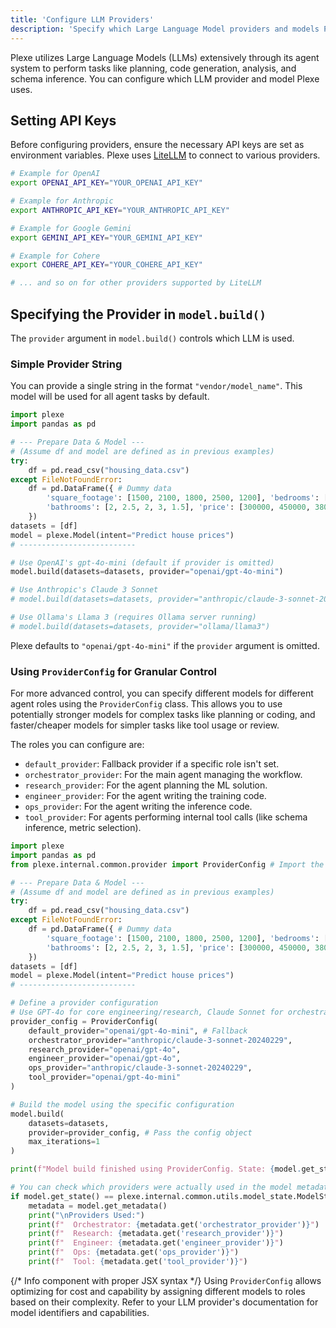 ```yaml
---
title: 'Configure LLM Providers'
description: 'Specify which Large Language Model providers and models Plexe should use for its agent system.'
---
```


Plexe utilizes Large Language Models (LLMs) extensively through its agent system to perform tasks like planning, code generation, analysis, and schema inference. You can configure which LLM provider and model Plexe uses.

## Setting API Keys

Before configuring providers, ensure the necessary API keys are set as environment variables. Plexe uses [LiteLLM](https://docs.litellm.ai/docs/providers) to connect to various providers.

```bash
# Example for OpenAI
export OPENAI_API_KEY="YOUR_OPENAI_API_KEY"

# Example for Anthropic
export ANTHROPIC_API_KEY="YOUR_ANTHROPIC_API_KEY"

# Example for Google Gemini
export GEMINI_API_KEY="YOUR_GEMINI_API_KEY"

# Example for Cohere
export COHERE_API_KEY="YOUR_COHERE_API_KEY"

# ... and so on for other providers supported by LiteLLM
```

## Specifying the Provider in `model.build()`

The `provider` argument in `model.build()` controls which LLM is used.

### Simple Provider String

You can provide a single string in the format `"vendor/model_name"`. This model will be used for all agent tasks by default.

```python
import plexe
import pandas as pd

# --- Prepare Data & Model ---
# (Assume df and model are defined as in previous examples)
try:
    df = pd.read_csv("housing_data.csv")
except FileNotFoundError:
    df = pd.DataFrame({ # Dummy data
        'square_footage': [1500, 2100, 1800, 2500, 1200], 'bedrooms': [3, 4, 3, 5, 2],
        'bathrooms': [2, 2.5, 2, 3, 1.5], 'price': [300000, 450000, 380000, 550000, 250000]
    })
datasets = [df]
model = plexe.Model(intent="Predict house prices")
# --------------------------

# Use OpenAI's gpt-4o-mini (default if provider is omitted)
model.build(datasets=datasets, provider="openai/gpt-4o-mini")

# Use Anthropic's Claude 3 Sonnet
# model.build(datasets=datasets, provider="anthropic/claude-3-sonnet-20240229")

# Use Ollama's Llama 3 (requires Ollama server running)
# model.build(datasets=datasets, provider="ollama/llama3")
```

Plexe defaults to `"openai/gpt-4o-mini"` if the `provider` argument is omitted.

### Using `ProviderConfig` for Granular Control

For more advanced control, you can specify different models for different agent roles using the `ProviderConfig` class. This allows you to use potentially stronger models for complex tasks like planning or coding, and faster/cheaper models for simpler tasks like tool usage or review.

The roles you can configure are:

  * `default_provider`: Fallback provider if a specific role isn't set.
  * `orchestrator_provider`: For the main agent managing the workflow.
  * `research_provider`: For the agent planning the ML solution.
  * `engineer_provider`: For the agent writing the training code.
  * `ops_provider`: For the agent writing the inference code.
  * `tool_provider`: For agents performing internal tool calls (like schema inference, metric selection).

```python
import plexe
import pandas as pd
from plexe.internal.common.provider import ProviderConfig # Import the config class

# --- Prepare Data & Model ---
# (Assume df and model are defined as in previous examples)
try:
    df = pd.read_csv("housing_data.csv")
except FileNotFoundError:
    df = pd.DataFrame({ # Dummy data
        'square_footage': [1500, 2100, 1800, 2500, 1200], 'bedrooms': [3, 4, 3, 5, 2],
        'bathrooms': [2, 2.5, 2, 3, 1.5], 'price': [300000, 450000, 380000, 550000, 250000]
    })
datasets = [df]
model = plexe.Model(intent="Predict house prices")
# --------------------------

# Define a provider configuration
# Use GPT-4o for core engineering/research, Claude Sonnet for orchestration/ops, GPT-4o-mini for tools
provider_config = ProviderConfig(
    default_provider="openai/gpt-4o-mini", # Fallback
    orchestrator_provider="anthropic/claude-3-sonnet-20240229",
    research_provider="openai/gpt-4o",
    engineer_provider="openai/gpt-4o",
    ops_provider="anthropic/claude-3-sonnet-20240229",
    tool_provider="openai/gpt-4o-mini"
)

# Build the model using the specific configuration
model.build(
    datasets=datasets,
    provider=provider_config, # Pass the config object
    max_iterations=1
)

print(f"Model build finished using ProviderConfig. State: {model.get_state()}")

# You can check which providers were actually used in the model metadata
if model.get_state() == plexe.internal.common.utils.model_state.ModelState.READY:
    metadata = model.get_metadata()
    print("\nProviders Used:")
    print(f"  Orchestrator: {metadata.get('orchestrator_provider')}")
    print(f"  Research: {metadata.get('research_provider')}")
    print(f"  Engineer: {metadata.get('engineer_provider')}")
    print(f"  Ops: {metadata.get('ops_provider')}")
    print(f"  Tool: {metadata.get('tool_provider')}")
```

{/* Info component with proper JSX syntax */}
<Info>
  Using `ProviderConfig` allows optimizing for cost and capability by assigning different models to roles based on their complexity. Refer to your LLM provider's documentation for model identifiers and capabilities.
</Info>
